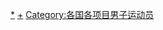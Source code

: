 {{Categories by country|nocat}}

[[Category:男子網球運動員|*]]
[[Category:各國網球運動員|+]]
[[Category:各国各项目男子运动员|Category:各国各项目男子运动员]]